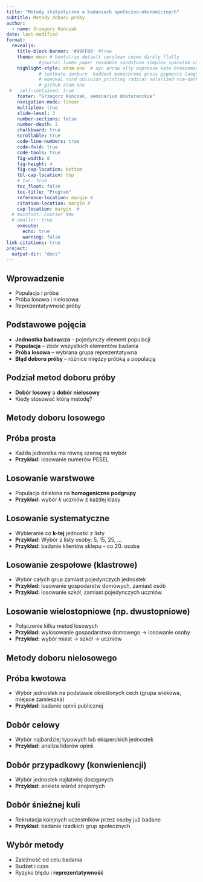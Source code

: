 ```yaml
---
title: "Metody statystyczne w badaniach społeczno-ekonomicznych"
subtitle: Metody doboru próby
author: 
  - name: Grzegorz Kończak
date: last-modified
format: 
  revealjs:
    title-block-banner: '#99FF00' #true
    theme: moon # bootstrap default cerulean cosmo darkly flatly 
            #journal lumen paper readable sandstone simplex spacelab united yeti 
    highlight-style: atom-one  # ayu arrow ally espresso kate breezemark default  
            # textmate zenburn  haddock monochrome press pygments tango dracula 
            # monokai nord oblivion printing radical solarized vim-dark gruvbox 
            # github atom-one
 #   self-contained: true
    footer: "Grzegorz Kończak, seminarium doktoranckie"
    navigation-mode: linear
    multiplex: true
    slide-level: 3
    number-sections: false
    number-depth: 2
    chalkboard: true
    scrollable: true
    code-line-numbers: true
    code-fold: true
    code-tools: true
    fig-width: 8
    fig-height: 4
    fig-cap-location: bottom
    tbl-cap-location: top
    # toc: true
    toc_float: false
    toc-title: "Program"
    reference-location: margin #
    citation-location: margin #
    cap-location: margin  #
  # mainfont: Courier New
  # smaller: true
    execute:
      echo: true
      warning: false
link-citations: true
project:
  output-dir: "docs"
---
```


## Wprowadzenie

-   Populacja i próba
-   Próba losowa i nielosowa
-   Reprezentatywność próby

## Podstawowe pojęcia

-   **Jednostka badawcza** – pojedynczy element populacji\
-   **Populacja** – zbiór wszystkich elementów badania\
-   **Próba losowa** – wybrana grupa reprezentatywna\
-   **Błąd doboru próby** – różnice między próbką a populacją

## Podział metod doboru próby

-   **Dobór losowy** a **dobór nielosowy**\
-   Kiedy stosować którą metodę?

## **Metody doboru losowego**

## Próba prosta

-   Każda jednostka ma równą szansę na wybór\
-   **Przykład:** losowanie numerów PESEL

## Losowanie warstwowe

-   Populacja dzielona na **homogeniczne podgrupy**\
-   **Przykład:** wybór $k$ uczniów z każdej klasy

## Losowanie systematyczne

-   Wybieranie co **k-tej** jednostki z listy\
-   **Przykład:** Wybór z listy osoby: 5, 15, 25, ...\
-   **Przykład:** badanie klientów sklepu – co 20. osoba

## Losowanie zespołowe (klastrowe)

-   Wybór całych grup zamiast pojedynczych jednostek\
-   **Przykład:** losowanie gospodarstw domowych, zamiast osób
-   **Przykład:** losowanie szkół, zamiast pojedynczych uczniów

## Losowanie wielostopniowe (np. dwustopniowe)

-   Połączenie kilku metod losowych\
-   **Przykład:** wylosowanie gospodarstwa domowego → losowanie osoby
-   **Przykład:** wybór miast → szkół → uczniów

## **Metody doboru nielosowego**

## Próba kwotowa

-   Wybór jednostek na podstawie określonych cech (grupa wiekowa, miejsce zamieszka)
-   **Przykład:** badanie opinii publicznej

## Dobór celowy

-   Wybór najbardziej typowych lub eksperckich jednostek\
-   **Przykład:** analiza liderów opinii

## Dobór przypadkowy (konwieniencji)

-   Wybór jednostek najłatwiej dostępnych\
-   **Przykład:** ankieta wśród znajomych

## Dobór śnieżnej kuli

-   Rekrutacja kolejnych uczestników przez osoby już badane\
-   **Przykład:** badanie rzadkich grup społecznych

## Wybór metody

-   Zależność od celu badania\
-   Budżet i czas\
-   Ryzyko błędu i **reprezentatywność**
